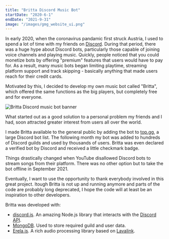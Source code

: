 ```yaml
---
title: "Britta Discord Music Bot"
startDate: "2020-6-1"
endDate: "2021-9-31"
image: "/images/gmg_website_ui.png"
---
```


In early 2020, when the coronavirus pandamic first struck Austria, I used to spend a lot of time with my friends on [Discord](https://discord.com/).
During that period, there was a huge hype about Discord bots, particularly those capable of joining voice channels and playing music.
Quickly, people noticed that you could monetize bots by offering "premium" features that users would have to pay for.
As a result, many music bots began limiting playtime, streaming platform support and track skipping - basically anything that made users reach for their credit cards.

Motivated by this, I decided to develop my own music bot called "Britta", which offered the same functions as the big players, but completely free and for everyone.

![Britta Discord music bot banner](https://raw.githubusercontent.com/b3h3m0th/britta_discord-music-bot/master/assets/img/brittaBanner.png)

What started out as a good solution to a personal problem my friends and I had, soon attracted greater interest from users all over the world.

I made Britta available to the general public by adding the bot to [top.gg](https://top.gg/), a large Discord bot list.
The following month my bot was added to hundreds of Discord guilds and used by thousands of users.
Britta was even declared a verified bot by Discord and received a little checkmark badge.

Things drastically changed when YouTube disallowed Discord bots to stream songs from their platform.
There was no other option but to take the bot offline in September 2021.

Eventually, I want to use the opportunity to thank everybody involved in this great project.
ltough Britta is not up and running anymore and parts of the code are probably long deprecated, I hope the code will at least be an inspiration to other developers.

Britta was developed with:

- [discord.js](https://github.com/discordjs/discord.js). An amazing Node.js library that interacts with the [Discord API](https://discord.com/developers/docs/reference).
- [MongoDB](https://www.mongodb.com/). Used to store required guild and user data.
- [Erela.js](https://github.com/erelajs). A rich audio processing library based on [Lavalink](https://lavalink.dev/).

